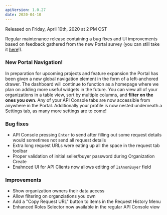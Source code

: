 ```yaml
---
apiVersion: 1.0.27
date: 2020-04-10
---
```


Released on Friday, April 10th, 2020 at 2 PM CST

Regular maintenance release containing a bug fixes and UI improvements based on feedback gathered from the new Portal survey (you can still take it [here](https://forms.gle/K3sMq9PCd6Ze32366)!).

### New Portal Navigation!
In preparation for upcoming projects and feature expansion the Portal has been given a new global navigation element in the form of a left-anchored drawer. The dashboard will continue to function as a homepage where we plan on adding more useful widgets in the future. You can view all of your organizations in a table view, sort by multiple columns, and **filter on the ones you own**. Any of your API Console tabs are now accessible from anywhere in the Portal. Additionally your profile is now nested underneath a Settings tab, as many more settings are to come!

### Bug fixes
- API Console pressing `Enter` to send after filling out some request details would sometimes not send all request details
- Extra long request URLs were eating up all the space in the request tab toolbar
- Proper validation of initial seller/buyer password during Organization Create
- Enahnced UI for API Clients now allows editing of `IsAnonBuyer` field

### Improvements
- Show organization owners their data access
- Allow filtering on organziations you own
- Add a "Copy Request URL" button to items in the Request History Menu
- Enhanced Roles Selector now available in the regular API Console view

